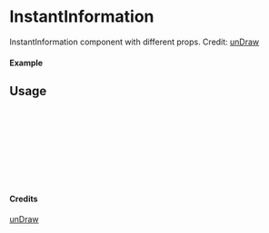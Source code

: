 
<Meta of={InstantInformation} title="unDraw/InstantInformation" />

# InstantInformation

InstantInformation component with different props.
Credit: [unDraw](https://undraw.co/illustrations)

#### Example

<Canvas of={InstantInformation.Primary} />

## Usage

```ts
import { InstantInformation } from "yadl-ui";

const Example = () => {
  return (
      <InstantInformation />
  );
};

export default Example;
```

#### Credits
[unDraw](https://undraw.co/illustrations)
